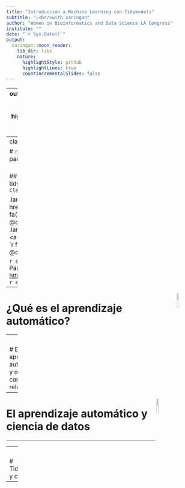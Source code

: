 ```yaml
---
title: "Introducción a Machine Learning con Tidymodels"
subtitle: "⚔<br/>with xaringan"
author: "Women in Bioinformatics and Data Science LA Congress"
institute: ""
date: "`r Sys.Date()`"
output:
  xaringan::moon_reader:
    lib_dir: libs
    nature:
      highlightStyle: github
      highlightLines: true
      countIncrementalSlides: false
---
```


---
output:
  xaringan::moon_reader:
    lib_dir: libs
    css:  ["default", "default-fonts", "animate.css",  "hygge"]
    nature:
      highlightStyle: github
      highlightLines: true
      highlightSpans: true
      countIncrementalSlides: true
---
class: inverse, center
```r
library(fontawesome)
library(emo)
```

# `r fa("r-project", fill = 'steelblue')`  para análisis de datos `r emo::ji("rocket")`<br> <br> 

## `r emo::ji("tada")`Modelización con tidymodels `r emo::ji("computer")` 
### `Clasificación`

.large[Roxana N. Villafañe | LEMyP | <a href='http://twitter.com/data_datum'>`r fa("twitter", fill = 'steelblue')` @data_datum</a>] <br> 
.large[Florencia D'Andrea | INTA-CONICET | <a href="http://twitter.com/cantoflor_87"> `r fa("twitter", fill = 'steelblue')` @cantoflor_87</a><br>] 


`r emo::ji("sparkles")`
<br> Página web del curso en <https://flor14.github.io/Curso_r_unne_2020/> `r emo::ji("star2")`

---


<img src="img/tidymodels.png" width="10%" align="right" />


# ¿Qué es el aprendizaje automático? 


---
<img src="img/tidymodels.png" width="10%" align="right" />

# El aprendizaje automático y otros campos relacionados


---

<img src="img/tidymodels.png" width="10%" align="right" />


# El aprendizaje automático y ciencia de datos


---




---
<img src="img/tidymodels.png" width="10%" align="right" />


# Tidymodels y caret


---

  




